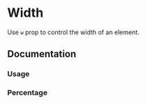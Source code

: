 

# Width

Use `w` prop to control the width of an element.

<Scale values={tokens.size} />

## Documentation

### Usage

<Demo component={Usage} />

### Percentage

<Demo component={PercentageUsage} />
